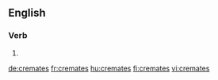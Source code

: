==English==

===Verb===
{{head|en}}

# {{en-third-person singular of|cremate}}

[[de:cremates]]
[[fr:cremates]]
[[hu:cremates]]
[[fi:cremates]]
[[vi:cremates]]